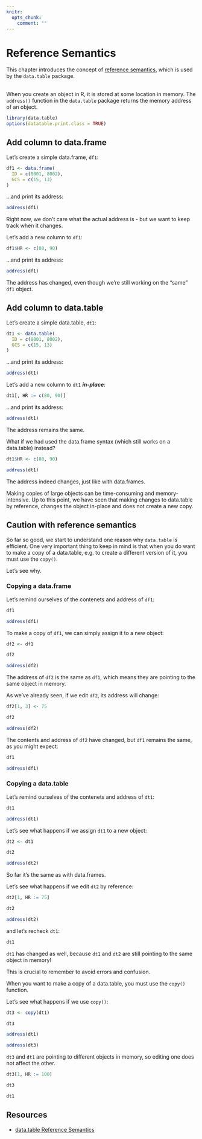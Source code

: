 ```yaml
---
knitr:
  opts_chunk:
    comment: ""
---
```

# Reference Semantics {#sec-dtrefsem}

This chapter introduces the concept of
[reference semantics](https://en.wikipedia.org/wiki/Evaluation_strategy#Call_by_reference),
which is used by the `data.table` package.
<br><br>

When you create an object in R, it is stored at some location in memory. The 
`address()` function in the `data.table` package returns the memory address of an object. 

```r
library(data.table)
options(datatable.print.class = TRUE)
```

## Add column to data.frame

Let's create a simple data.frame, `df1`:

```r
df1 <- data.frame(
  ID = c(8001, 8002),
  GCS = c(15, 13)
)
```

...and print its address:

```r
address(df1)
```

Right now, we don't care what the actual address is - but we want to keep track when it 
changes.

Let's add a new column to `df1`:

```r
df1$HR <- c(80, 90)
```

...and print its address:

```r
address(df1)
```

The address has changed, even though we're still working on the "same" `df1` object.

## Add column to data.table

Let's create a simple data.table, `dt1`:

```r
dt1 <- data.table(
  ID = c(8001, 8002),
  GCS = c(15, 13)
)
```

...and print its address:

```r
address(dt1)
```

Let's add a new column to `dt1` ***in-place***:

```r
dt1[, HR := c(80, 90)]
```

...and print its address:

```r
address(dt1)
```

The address remains the same.

What if we had used the data.frame syntax (which still works on a data.table) instead?

```r
dt1$HR <- c(80, 90)
```

```r
address(dt1)
```

The address indeed changes, just like with data.frames.

::: callout-important
Making copies of large objects can be time-consuming and memory-intensive.
Up to this point, we have seen that making changes to data.table by reference, changes the object 
in-place and does not create a new copy.
:::

## Caution with reference semantics

So far so good, we start to understand one reason why `data.table` is efficient.
One very important thing to keep in mind is that when you do want to make a copy of a
data.table, e.g. to create a different version of it, you must use the `copy()`.

Let's see why.

### Copying a data.frame

Let's remind ourselves of the contenets and address of `df1`:

```r
df1
```

```r
address(df1)
```

To make a copy of `df1`, we can simply assign it to a new object:

```r
df2 <- df1
```

```r
df2
```

```r
address(df2)
```

The address of `df2` is the same as `df1`, which means they are pointing to the same
object in memory.

As we've already seen, if we edit `df2`, its address will change:

```r
df2[1, 3] <- 75
```

```r
df2
```

```r
address(df2)
```

The contents and address of `df2` have changed, but `df1` remains the same, as you might
expect:

```r
df1
```

```r
address(df1)
```

### Copying a data.table

Let's remind ourselves of the contenets and address of `dt1`:

```r
dt1
```

```r
address(dt1)
```

Let's see what happens if we assign `dt1` to a new object:

```r
dt2 <- dt1
```

```r
dt2
```

```r
address(dt2)
```

So far it's the same as with data.frames.

Let's see what happens if we edit `dt2` by reference:

```r
dt2[1, HR := 75]
```

```r
dt2
```

```r
address(dt2)
```

and let's recheck `dt1`:

```r
dt1
```

`dt1` has changed as well, because `dt1` and `dt2` are still pointing to the same 
object in memory!

This is crucial to remember to avoid errors and confusion.

::: callout-important
When you want to make a copy of a data.table, you must use the `copy()` function.
:::

Let's see what happens if we use `copy()`:

```r
dt3 <- copy(dt1)
```

```r
dt3
```

```r
address(dt1)
```

```r
address(dt3)
```

`dt3` and `dt1` are pointing to different objects in memory, so editing one does not
affect the other.

```r
dt3[1, HR := 100]
```

```r
dt3
```

```r
dt1
```

## Resources

- [data.table Reference Semantics](https://cran.r-project.org/web/packages/data.table/vignettes/datatable-reference-semantics.html)

